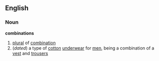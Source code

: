 ==English==
===Noun===
'''combinations'''
#[[plural]] of [[combination]]
#(''dated'') a type of [[cotton]] [[underwear]] for [[men]], being a combination of a [[vest]] and [[trousers]]